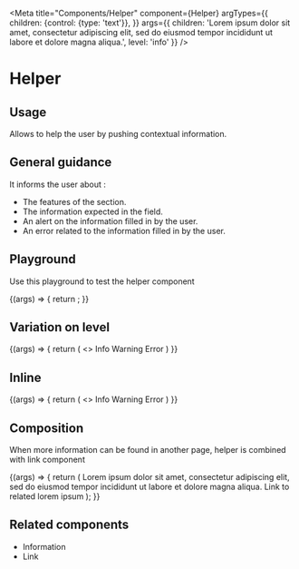 
<Meta
  title="Components/Helper"
  component={Helper}
  argTypes={{
    children: {control: {type: 'text'}},
  }}
  args={{
    children: 'Lorem ipsum dolor sit amet, consectetur adipiscing elit, sed do eiusmod tempor incididunt ut labore et dolore magna aliqua.',
    level: 'info'
  }}
/>

# Helper

## Usage

Allows to help the user by pushing contextual information.

## General guidance

It informs the user about :
- The features of the section.
- The information expected in the field.
- An alert on the information filled in by the user.
- An error related to the information filled in by the user.

## Playground

Use this playground to test the helper component

<Canvas>
  <Story name="Standard">
    {(args) => {
      return <Helper {...args}/>;
    }}
  </Story>
</Canvas>

<ArgsTable story="Standard" />

## Variation on level

<Canvas>
  <Story name="Level">
    {(args) => {
      return (
        <>
          <Helper {...args} level="info">Info</Helper>
          <Helper {...args} level="warning">Warning</Helper>
          <Helper {...args} level="error">Error</Helper>
        </>
      )
    }}
  </Story>
</Canvas>

## Inline

<Canvas>
  <Story name="Inline">
    {(args) => {
      return (
        <>
          <Helper {...args} inline={true} level="info">Info</Helper>
          <Helper {...args} inline={true} level="warning">Warning</Helper>
          <Helper {...args} inline={true} level="error">Error</Helper>
        </>
      )
    }}
  </Story>
</Canvas>

## Composition

When more information can be found in another page, helper is combined with link component

<Canvas>
  <Story name="Composition">
    {(args) => {
      return (
        <Helper level="info">
          Lorem ipsum dolor sit amet, consectetur adipiscing elit, sed do eiusmod tempor incididunt ut labore et
          dolore magna aliqua. <Link target="_blank" href="https://www.akeneo.com/">Link to related lorem ipsum</Link>
        </Helper>
      );
    }}
  </Story>
</Canvas>

## Related components

<ul>
  <li><LinkTo kind="Components/Information" story="Standard">Information</LinkTo></li>
  <li><LinkTo kind="Components/Link" story="Standard">Link</LinkTo></li>
</ul>

